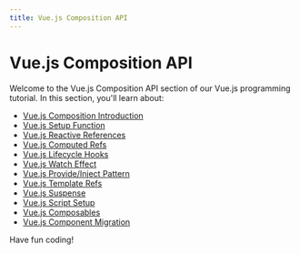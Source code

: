 ```yaml
---
title: Vue.js Composition API
---
```


# Vue.js Composition API

Welcome to the Vue.js Composition API section of our Vue.js programming tutorial. In this section, you'll learn about:

- [Vue.js Composition Introduction](./0-vuejs-composition-introduction.mdx)
- [Vue.js Setup Function](./1-vuejs-setup-function.mdx)
- [Vue.js Reactive References](./2-vuejs-reactive-references.mdx)
- [Vue.js Computed Refs](./3-vuejs-computed-refs.mdx)
- [Vue.js Lifecycle Hooks](./4-vuejs-lifecycle-hooks.mdx)
- [Vue.js Watch Effect](./5-vuejs-watch-effect.mdx)
- [Vue.js Provide/Inject Pattern](./6-vuejs-provide-inject.mdx)
- [Vue.js Template Refs](./7-vuejs-template-refs.mdx)
- [Vue.js Suspense](./8-vuejs-suspense.mdx)
- [Vue.js Script Setup](./9-vuejs-script-setup.mdx)
- [Vue.js Composables](./10-vuejs-composables.mdx)
- [Vue.js Component Migration](./11-vuejs-component-migration.mdx)

Have fun coding!